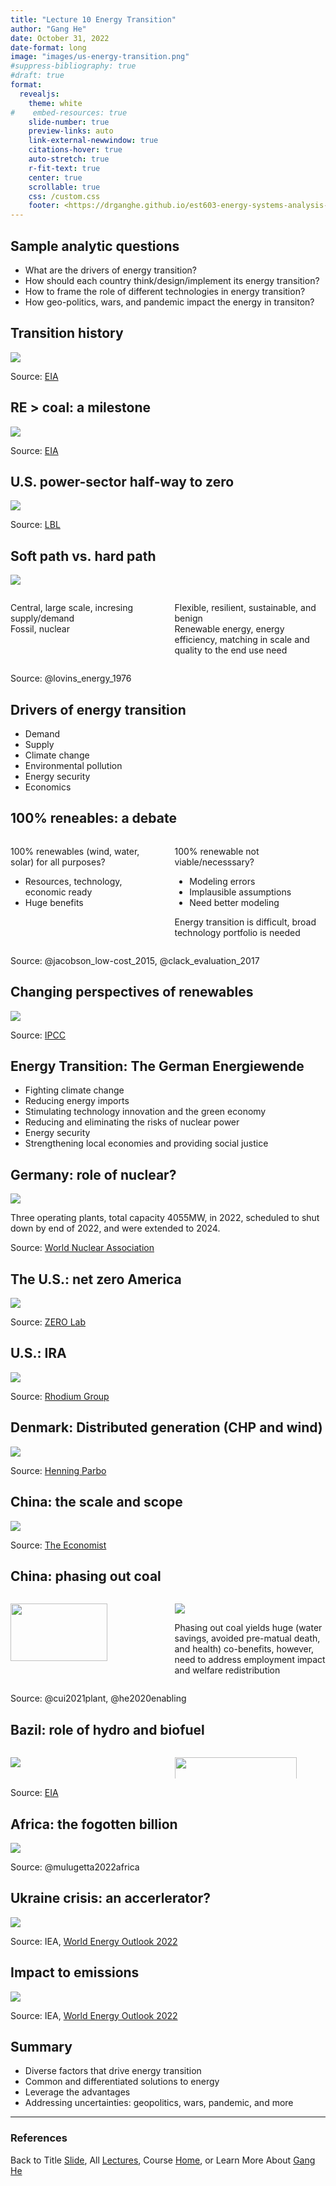 ```yaml
---
title: "Lecture 10 Energy Transition"
author: "Gang He"
date: October 31, 2022
date-format: long
image: "images/us-energy-transition.png"
#suppress-bibliography: true
#draft: true
format:
  revealjs:
    theme: white
#    embed-resources: true
    slide-number: true
    preview-links: auto
    link-external-newwindow: true
    citations-hover: true
    auto-stretch: true
    r-fit-text: true
    center: true
    scrollable: true
    css: /custom.css
    footer: <https://drganghe.github.io/est603-energy-systems-analysis-2022-fall/>
---
```


## Sample analytic questions

-   What are the drivers of energy transition?\
-   How should each country think/design/implement its energy transition?\
-   How to frame the role of different technologies in energy transition?\
-   How geo-politics, wars, and pandemic impact the energy in transiton?\

## Transition history

![](images/us-energy-transition.png){fig-align="center"}

::: footer
Source: [EIA](https://www.eia.gov/todayinenergy/detail.php?id=36612)
:::

## RE > coal: a milestone

![](images/us-re-coal.svg){fig-align="center"}

::: footer
Source: [EIA](https://www.eia.gov/todayinenergy/detail.php?id=43895)
:::


## U.S. power-sector half-way to zero

![](images/half-way-to-zero-us.png){fig-align="center"}

::: footer
Source: [LBL](https://newscenter.lbl.gov/wp-content/uploads/sites/2/2021/04/HalfwaytoZero.png)
:::


## Soft path vs. hard path{.smaller}

![](images/hard-soft-path.png){fig-align="center"}

::: columns

::: {.column width="50%"}
Central, large scale, incresing supply/demand     
Fossil, nuclear
:::

::: {.column width="50%"}
Flexible, resilient, sustainable, and benign  
Renewable energy, energy efficiency, matching in scale and quality to the end use need 
:::

:::

::: footer
Source: @lovins_energy_1976
:::


## Drivers of energy transition

- Demand
- Supply
- Climate change
- Environmental pollution
- Energy security
- Economics


## 100% reneables: a debate

::: columns

::: {.column width="50%"}
100% renewables (wind, water, solar) for all purposes?

- Resources, technology, economic ready  
- Huge benefits

:::

::: {.column width="50%"}
100% renewable not viable/necesssary?

- Modeling errors   
- Implausible assumptions  
- Need better modeling

Energy transition is difficult, broad technology portfolio is needed

:::

:::


::: footer
Source: @jacobson_low-cost_2015, @clack_evaluation_2017
:::


## Changing perspectives of renewables 

![](images/ipcc-re-costs.png){fig-align="center"}


::: footer
Source: [IPCC](https://www.ipcc.ch/report/ar6/wg3/figures/summary-for-policymakers/figure-spm-3/)
:::

## Energy Transition: The German Energiewende

- Fighting climate change
- Reducing energy imports
- Stimulating technology innovation and the green economy
- Reducing and eliminating the risks of nuclear power
- Energy security
- Strengthening local economies and providing social justice

## Germany: role of nuclear?

![](images/germany-operable-nuclear-capacity.png){fig-align="center"}

Three operating plants, total capacity 4055MW, in 2022, scheduled to shut down by end of 2022, and were extended to 2024.

::: footer
Source: [World Nuclear Association](https://world-nuclear.org/information-library/country-profiles/countries-g-n/germany.aspx)
:::

## The U.S.: net zero America
![](images/net-zero-america.png){fig-align="center"}

::: footer
Source: [ZERO Lab](https://netzeroamerica.princeton.edu)
:::

## U.S.: IRA
![](images/rhg-ira-emission.png){fig-align="center"}

::: footer
Source: [Rhodium Group](https://rhg.com/research/climate-clean-energy-inflation-reduction-act/)
:::

## Denmark: Distributed generation (CHP and wind)

![](images/denmark-distributed-gen.png){fig-align="center"}

::: footer
Source: [Henning Parbo](https://iea.blob.core.windows.net/assets/imports/events/103/PARBO.pdf)
:::

## China: the scale and scope

![](images/china-carbon-neutrality.jpeg){fig-align="center"}

::: footer
Source: [The Economist](https://www.economist.com/graphic-detail/2021/08/07/how-climate-targets-compare-against-a-common-baseline)
:::


## China: phasing out coal{.smaller}

::: columns

::: {.column width="50%"}

![](images/retirement-score-china-coal-plants.webp){fig-align="center" width="80%"}

:::

::: {.column width="50%"}

![](images/china-coal-transition.png){fig-align="center"}

Phasing out coal yields huge (water savings, avoided pre-matual death, and health) co-benefits, however, need to address employment impact and welfare redistribution

:::

:::


::: footer
Source: @cui2021plant, @he2020enabling
:::

## Bazil: role of hydro and biofuel

::: columns
::: {.column width="50%"}
![](images/brazil-energy-mix.png){fig-align="center"}
:::

::: {.column width="50%"}
![](images/brazil-power-mix.png){fig-align="center" width="90%"}
:::

:::

::: footer
Source: [EIA](https://www.eia.gov/international/analysis/country/BRA)
:::

## Africa: the fogotten billion

![](images/africa-energy.webp){fig-align="center"}

::: footer
Source: @mulugetta2022africa
:::

## Ukraine crisis: an accerlerator?

![](images/russia-invation-reshape-energy.png){fig-align="center"}

::: footer
Source: IEA, [World Energy Outlook 2022](https://www.iea.org/reports/world-energy-outlook-2022)
:::

## Impact to emissions

![](images/russia-gas-flow-and-emission-impact.png){fig-align="center"}

::: footer
Source: IEA, [World Energy Outlook 2022](https://www.iea.org/reports/world-energy-outlook-2022)
:::


## Summary

-   Diverse factors that drive energy transition\
-   Common and differentiated solutions to energy\
-   Leverage the advantages\
-   Addressing uncertainties: geopolitics, wars, pandemic, and more

---

### References

::: {#refs}
:::

::: footer
Back to Title [Slide](https://drganghe.github.io/est603-energy-systems-analysis-2022-fall/lectures/lecture10/#/title-slide), All [Lectures](https://drganghe.github.io/est603-energy-systems-analysis-2022-fall/lectures.html), Course [Home](https://drganghe.github.io/est603-energy-systems-analysis-2022-fall), or Learn More About [Gang He](https://drganghe.github.io)
:::
